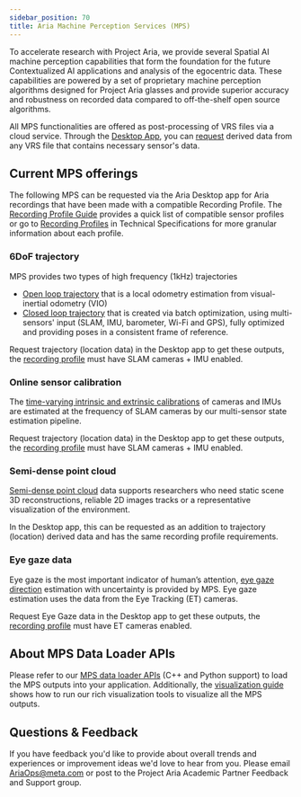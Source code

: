 ```yaml
---
sidebar_position: 70
title: Aria Machine Perception Services (MPS)
---
```


To accelerate research with Project Aria, we provide several Spatial AI machine perception capabilities that form the foundation for the future Contextualized AI applications and analysis of the egocentric data. These capabilities are powered by a set of proprietary machine perception algorithms designed for Project Aria glasses and provide superior accuracy and robustness on recorded data compared to off-the-shelf open source algorithms.

All MPS functionalities are offered as post-processing of VRS files via a cloud service. Through the [Desktop App](/docs/ARK/desktop_companion_app), you can [request](/docs/ARK/mps/request_mps) derived data from any VRS file that contains necessary sensor's data.

## Current MPS offerings
The following MPS can be requested via the Aria Desktop app for Aria recordings that have been made with a compatible Recording Profile. The [Recording Profile Guide](docs/ARK/glasses_manual/profile_guide) provides a quick list of compatible sensor profiles or go to [Recording Profiles](docs/tech_spec/recording_profiles) in Technical Specifications for more granular information about each profile.


### 6DoF trajectory
MPS provides two types of high frequency (1kHz) trajectories
* [Open loop trajectory](/docs/data_formats/mps/mps_trajectory#open-loop-trajectory) that is a local odometry estimation from visual-inertial odometry (VIO)
* [Closed loop trajectory](/docs/data_formats/mps/mps_trajectory#closed-loop-trajectory) that is created via batch optimization, using multi-sensors' input (SLAM, IMU, barometer, Wi-Fi and GPS), fully optimized and providing poses in a consistent frame of reference.

Request trajectory (location data) in the Desktop app to get these outputs, the [recording profile](/docs/tech_spec/recording_profiles) must have SLAM cameras + IMU enabled.


### Online sensor calibration
The [time-varying intrinsic and extrinsic calibrations](/docs/data_formats/mps/mps_trajectory#online-calibration) of cameras and IMUs are estimated at the frequency of SLAM cameras by our multi-sensor state estimation pipeline.

Request trajectory (location data) in the Desktop app to get these outputs, the [recording profile](/docs/tech_spec/recording_profiles) must have SLAM cameras + IMU enabled.


### Semi-dense point cloud

[Semi-dense point cloud](/docs/data_formats/mps/mps_pointcloud) data supports researchers who need static scene 3D reconstructions, reliable 2D images tracks or a representative visualization of the environment.

In the Desktop app, this can be requested as an addition to trajectory (location) derived data and has the same recording profile requirements.


### Eye gaze data
Eye gaze is the most important indicator of human’s attention, [eye gaze direction](/docs/data_formats/mps/mps_eye_gaze) estimation with uncertainty is provided by MPS. Eye gaze estimation uses the data from the Eye Tracking (ET) cameras.


Request Eye Gaze data in the Desktop app to get these outputs, the [recording profile](/docs/tech_spec/recording_profiles) must have ET cameras enabled.


## About MPS Data Loader APIs
Please refer to our [MPS data loader APIs](/docs/data_utilities/core_code_snippets/mps#load-mps-output) (C++ and Python support) to load the MPS outputs into your application. Additionally, the [visualization guide](/docs/data_utilities/visualization_guide#mps-static-scene-visualizer) shows how to run our rich visualization tools to visualize all the MPS outputs.

## Questions & Feedback

If you have feedback you'd like to provide about overall trends and experiences or improvement ideas we'd love to hear from you. Please email [AriaOps@meta.com](mailto:AriaOps@meta.com) or post to the Project Aria Academic Partner Feedback and Support group.
